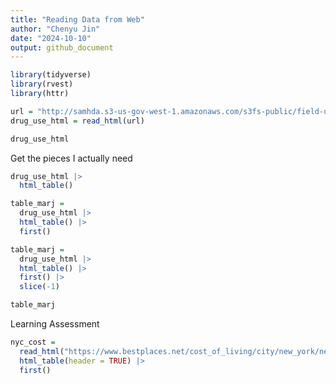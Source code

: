 ```yaml
---
title: "Reading Data from Web"
author: "Chenyu Jin"
date: "2024-10-10"
output: github_document
---
```


```r
library(tidyverse)
library(rvest)
library(httr)
```

```r
url = "http://samhda.s3-us-gov-west-1.amazonaws.com/s3fs-public/field-uploads/2k15StateFiles/NSDUHsaeShortTermCHG2015.htm"
drug_use_html = read_html(url)

drug_use_html
```

Get the pieces I actually need

```r
drug_use_html |>
  html_table()
```

```r
table_marj = 
  drug_use_html |> 
  html_table() |> 
  first() 
```

```r
table_marj = 
  drug_use_html |> 
  html_table() |> 
  first() |>
  slice(-1) 

table_marj
```

Learning Assessment

```r
nyc_cost = 
  read_html("https://www.bestplaces.net/cost_of_living/city/new_york/new_york") |>
  html_table(header = TRUE) |>
  first()
```

